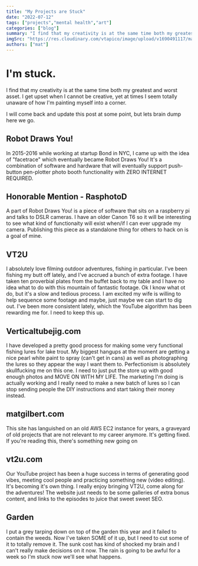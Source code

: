 ---
title: "My Projects are Stuck"
date: "2022-07-12"
tags: ["projects","mental health","art"]
categories: ["blog"]
summary: "I find that my creativity is at the same time both my greatest and worst asset. I get upset when I cannot be creative, yet at times I seem totally unaware of how I'm painting myself into a corner."
imgSrc: "https://res.cloudinary.com/vtapico/image/upload/v1690491117/matgilbert.com/20230528_160348_omyljj.jpg"
authors: ["mat"]
---

# I'm stuck.

I find that my creativity is at the same time both my greatest and worst asset. I get upset when I cannot be creative, yet at times I seem totally unaware of how I'm painting myself into a corner.

I will come back and update this post at some point, but lets brain dump here we go.

## Robot Draws You!

In 2015-2016 while working at startup Bond in NYC, I came up with the idea of "facetrace" which eventually became Robot Draws You! It's a combination of software and hardware that will eventually
support push-button pen-plotter photo booth functionality with ZERO INTERNET REQUIRED.

## Honorable Mention - RasphotoD

A part of Robot Draws You! is a piece of software that sits on a raspberry pi and talks to DSLR cameras. I have an older Canon T6 so it will be interesting to see what kind of functionaity will exist
when/if I can ever upgrade my camera. Publishing this piece as a standalone thing for others to hack on is a goal of mine.

## VT2U

I absolutely love filming outdoor adventures, fishing in particular. I've been fishing my butt off lately, and I've accrued a bunch of extra footage. I have taken ten proverbial plates from the buffet
back to my table and I have no idea what to do with this mountain of fantastic footage. Ok I know what ot do, but it's a slow and tedious process. I am excited my wife is willing to help sequence some
footage and maybe, just maybe we can start to dig out. I've been more consistent lately, which the YouTube algorithm has been rewarding me for. I need to keep this up.

## Verticaltubejig.com

I have developed a pretty good process for making some very functional fishing lures for lake trout. My biggest hangups at the moment are getting a nice pearl white paint to spray (can't get in cans)
as well as photographing the lures so they appear the way I want them to. Perfectionism is absolutely skullfucking me on this one. I need to just put the store up with good enough photos and MOVE ON
WITH MY LIFE. The marketing I'm doing is actually working and I really need to make a new batch of lures so I can stop sending people the DIY instructions and start taking their money instead.

## matgilbert.com

This site has languished on an old AWS EC2 instance for years, a graveyard of old projects that are not relevant to my career anymore. It's getting fixed. If you're reading this, there's something new going on

## vt2u.com

Our YouTube project has been a huge success in terms of generating good vibes, meeting cool people and practicing something new (video editing). It's becoming it's own thing. I really enjoy bringing
VT2U, come along for the adventures! The website just needs to be some galleries of extra bonus content, and links to the episodes to juice that sweet sweet SEO.


## Garden

I put a grey tarping down on top of the garden this year and it failed to contain the weeds. Now I've taken SOME of it up, but I need to cut some of it to totally remove it. The sunk cost has kind of
shocked my brain and I can't really make decisions on it now. The rain is going to be awful for a week so I'm stuck now we'll see what happens.